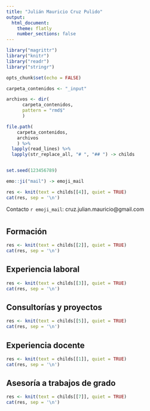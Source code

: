 ```yaml
---
title: "Julián Mauricio Cruz Pulido"
output: 
  html_document:
    theme: flatly
    number_sections: false
---
```






```r
library("magrittr")
library("knitr")
library("readr")
library("stringr")

opts_chunk$set(echo = FALSE)

carpeta_contenidos <- "_input"

archivos <- dir(
      carpeta_contenidos, 
      pattern = "rmd$"
      )

file.path(
    carpeta_contenidos, 
    archivos
    ) %>% 
  lapply(read_lines) %>% 
  lapply(str_replace_all, "# ", "## ") -> childs



```


```r
set.seed(123456789)

emo::ji("mail") -> emoji_mail

```


```r
res <- knit(text = childs[[4]], quiet = TRUE)
cat(res, sep = '\n')

```

Contacto `r emoji_mail`: cruz.julian.mauricio@gmail.com





# {.tabset .tabset-pills}

## Formación

```r
res <- knit(text = childs[[2]], quiet = TRUE)
cat(res, sep = '\n')

```


## Experiencia laboral

```r
res <- knit(text = childs[[3]], quiet = TRUE)
cat(res, sep = '\n')

```


## Consultorías y proyectos

```r
res <- knit(text = childs[[5]], quiet = TRUE)
cat(res, sep = '\n')

```


## Experiencia docente

```r
res <- knit(text = childs[[1]], quiet = TRUE)
cat(res, sep = '\n')

```


## Asesoría a trabajos de grado

```r
res <- knit(text = childs[[7]], quiet = TRUE)
cat(res, sep = '\n')

```
